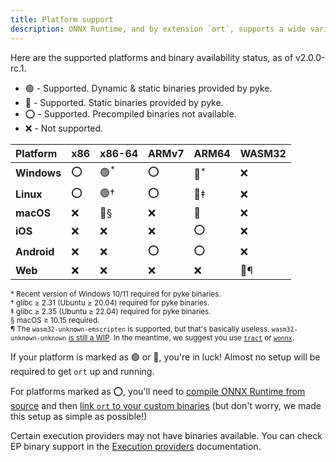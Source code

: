 ```yaml
---
title: Platform support
description: ONNX Runtime, and by extension `ort`, supports a wide variety of platforms. For most desktop users, pre-built binaries are available, so setting up `ort` is as simple as adding it to your `Cargo.toml`!
---
```


Here are the supported platforms and binary availability status, as of v2.0.0-rc.1.

* 🟢 - Supported. Dynamic & static binaries provided by pyke.
* 🔷 - Supported. Static binaries provided by pyke.
* ⭕ - Supported. Precompiled binaries not available.
* ❌ - Not supported.

| Platform | x86 | x86-64 | ARMv7 | ARM64 | WASM32 |
|:-------- |:------- |:------ |:------ |:------ |:------ |
| **Windows** | ⭕ | 🟢<sup>\*</sup> | ⭕ | 🔷<sup>\*</sup> | ❌ |
| **Linux** | ⭕ | 🟢† | ⭕ | 🔷‡ | ❌ |
| **macOS** | ❌ | 🔷§ | ❌ | 🔷 | ❌ |
| **iOS** | ❌ | ❌ | ❌ | ⭕ | ❌ |
| **Android** | ❌ | ❌ | ⭕ | ⭕ | ❌ |
| **Web** | ❌ | ❌ | ❌ | ❌ | 🔷¶ |

<sup>\* Recent version of Windows 10/11 required for pyke binaries.</sup><br />
<sup>† glibc ≥ 2.31 (Ubuntu ≥ 20.04) required for pyke binaries.</sup><br />
<sup>‡ glibc ≥ 2.35 (Ubuntu ≥ 22.04) required for pyke binaries.</sup><br />
<sup>§ macOS ≥ 10.15 required.</sup><br />
<sup>¶ The `wasm32-unknown-emscripten` is supported, but that's basically useless. `wasm32-unknown-unknown` [is still a WIP](https://github.com/pykeio/ort/pull/184). In the meantime, we suggest you use [`tract`](https://github.com/sonos/tract) or [`wonnx`](https://github.com/webonnx/wonnx).</sup>

If your platform is marked as 🟢 or 🔷, you're in luck! Almost no setup will be required to get `ort` up and running.

For platforms marked as ⭕, you'll need to [compile ONNX Runtime from source](https://onnxruntime.ai/docs/build/) and then [link `ort` to your custom binaries](/setup/linking) (but don't worry, we made this setup as simple as possible!)

<Note>Certain execution providers may not have binaries available. You can check EP binary support in the [Execution providers](/perf/execution-providers) documentation.</Note>
